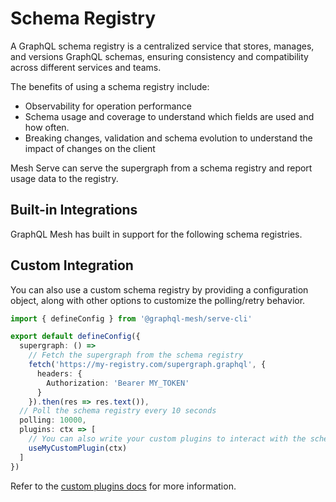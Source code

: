 # Schema Registry


A GraphQL schema registry is a centralized service that stores, manages, and versions GraphQL
schemas, ensuring consistency and compatibility across different services and teams.

The benefits of using a schema registry include:

- Observability for operation performance
- Schema usage and coverage to understand which fields are used and how often.
- Breaking changes, validation and schema evolution to understand the impact of changes on the
  client

Mesh Serve can serve the supergraph from a schema registry and report usage data to the registry.

## Built-in Integrations

GraphQL Mesh has built in support for the following schema registries.

<Cards>
  <Cards.Card arrow title="GraphQL Hive" href="/v1/serve/schema-registry/hive" />
  <Cards.Card arrow title="Apollo GraphOS" href="/v1/serve/schema-registry/graphos" />
</Cards>

## Custom Integration

You can also use a custom schema registry by providing a configuration object, along with other
options to customize the polling/retry behavior.

```ts filename="mesh.config.ts"
import { defineConfig } from '@graphql-mesh/serve-cli'

export default defineConfig({
  supergraph: () =>
    // Fetch the supergraph from the schema registry
    fetch('https://my-registry.com/supergraph.graphql', {
      headers: {
        Authorization: 'Bearer MY_TOKEN'
      }
    }).then(res => res.text()),
  // Poll the schema registry every 10 seconds
  polling: 10000,
  plugins: ctx => [
    // You can also write your custom plugins to interact with the schema registry
    useMyCustomPlugin(ctx)
  ]
})
```

Refer to the [custom plugins docs](/v1/serve/features/custom-plugins) for more information.
